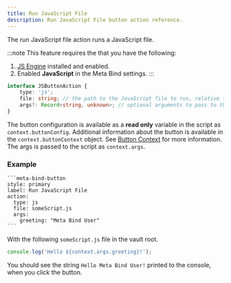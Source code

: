 ```yaml
---
title: Run JavaScript File
description: Run JavaScript File button action reference.
---
```


The run JavaScript file action runs a JavaScript file.

:::note
This feature requires the that you have the following:

1. [JS Engine](https://github.com/mProjectsCode/obsidian-js-engine-plugin) installed and enabled.
2. Enabled **JavaScript** in the Meta Bind settings.
   :::

```ts
interface JSButtonAction {
	type: 'js';
	file: string; // the path to the JavaScript file to run, relative to the vault root
	args?: Record<string, unknown>; // optional arguments to pass to the script (available in the script as `context.args`)
}
```

The button configuration is available as a **read only** variable in the script as `context.buttonConfig`.
Additional information about the button is available in the `context.buttonContext` object.
See [Button Context](/obsidian-meta-bind-plugin-docs/api/interfaces/buttoncontext/) for more information.
The args is passed to the script as `context.args`.

### Example

````custom_markdown {5-6}
```meta-bind-button
style: primary
label: Run JavaScript File
action:
  type: js
  file: someScript.js
  args:
    greeting: "Meta Bind User"
```
````

With the following `someScript.js` file in the vault root.

```js title="someScript.js"
console.log('Hello ${context.args.greeting}!');
```

You should see the string `Hello Meta Bind User!` printed to the console, when you click the button.
